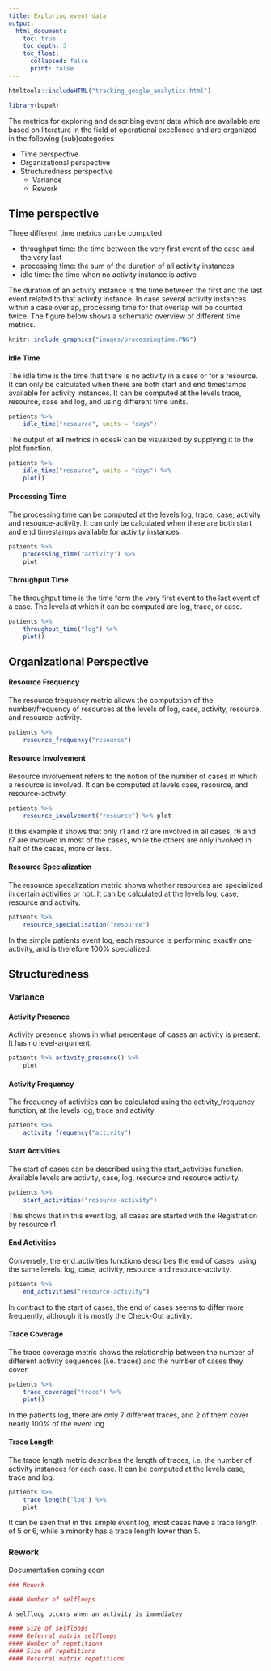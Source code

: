 ```yaml
---
title: Exploring event data
output: 
  html_document:
    toc: true
    toc_depth: 3
    toc_float: 
      collapsed: false
      print: false
---
```

```r
htmltools::includeHTML("tracking_google_analytics.html")
```

```r
library(bupaR)
```


The metrics for exploring and describing event data which are available are based on literature in the field of operational excellence and are organized in the following (sub)categories

*	Time perspective
*	Organizational perspective
*	Structuredness perspective
	*	Variance
	*	Rework
	
## Time perspective

Three different time metrics can be computed:

*	throughput time: the time between the very first event of the case and the very last
*	processing time: the sum of the duration of all activity instances
*	idle time: the time when no activity instance is active

The duration of an activity instance is the time between the first and the last event related to that activity instance. In case several activity instances within a case overlap, processing time for that overlap will be counted twice. The figure below shows a schematic overview of different time metrics. 

```r
knitr::include_graphics("images/processingtime.PNG")
```





#### Idle Time

The idle time is the time that there is no activity in a case or for a resource. It can only be calculated when there are both start and end timestamps available for activity instances. It can be computed at the levels trace, resource, case and log, and using different time units.

```r
patients %>%
	idle_time("resource", units = "days")
```

The output of __all__ metrics in edeaR can be visualized by supplying it to the plot function.

```r
patients %>%
	idle_time("resource", units = "days") %>%
	plot()
```

#### Processing Time

The processing time can be computed at the levels log, trace, case, activity and resource-activity. It can only be calculated when there are both start and end timestamps available for activity instances.

```r
patients %>% 
	processing_time("activity") %>%
	plot
```

#### Throughput Time

The throughput time is the time form the very first event to the last event of a case. The levels at which it can be computed are log, trace, or case.

```r
patients %>%
	throughput_time("log") %>%
	plot()
```


## Organizational Perspective

#### Resource Frequency

The resource frequency metric allows the computation of the number/frequency of resources at the levels of log, case, activity, resource, and resource-activity.

```r
patients %>%
	resource_frequency("resource")
```

#### Resource Involvement

Resource involvement refers to the notion of the number of cases in which a resource is involved. It can be computed at levels case, resource, and resource-activity. 

```r
patients %>%
	resource_involvement("resource") %>% plot
```
It this example it shows that only r1 and r2 are involved in all cases, r6 and r7 are involved in most of the cases, while the others are only involved in half of the cases, more or less.


#### Resource Specialization

The resource specalization metric shows whether resources are specialized in certain activities or not. It can be calculated at the levels log, case, resource and activity.

```r
patients %>%
	resource_specialisation("resource")
```
In the simple patients event log, each resource is performing exactly one activity, and is therefore 100% specialized.

## Structuredness

### Variance

#### Activity Presence

Activity presence shows in what percentage of cases an activity is present. It has no level-argument.

```r
patients %>% activity_presence() %>%
	plot
```


#### Activity Frequency

The frequency of activities can be calculated using the activity_frequency function, at the levels log, trace and activity.

```r
patients %>%
	activity_frequency("activity")
```

#### Start Activities

The start of cases can be described using the start_activities function. Available levels are activity, case, log, resource and resource activity.

```r
patients %>%
	start_activities("resource-activity")
```

This shows that in this event log, all cases are started with the Registration by resource r1.

#### End Activities

Conversely, the end_activities functions describes the end of cases, using the same levels: log, case, activity, resource and resource-activity.

```r
patients %>%
	end_activities("resource-activity")
```
In contract to the start of cases, the end of cases seems to differ more frequently, although it is mostly the Check-Out activity.

#### Trace Coverage

The trace coverage metric shows the relationship between the number of different activity sequences (i.e. traces) and the number of cases they cover.

```r
patients %>%
	trace_coverage("trace") %>%
	plot()
```

In the patients log, there are only 7 different traces, and 2 of them cover nearly 100% of the event log.

#### Trace Length

The trace length metric describes the length of traces, i.e. the number of activity instances for each case. It can be computed at the levels case, trace and log.

```r
patients %>%
	trace_length("log") %>%
	plot
```

It can be seen that in this simple event log, most cases have a trace length of 5 or 6, while a minority has a trace length lower than 5.

### Rework

Documentation coming soon


```r

### Rework

#### Number of selfloops

A selfloop occurs when an activity is immediatey

#### Size of selfloops
#### Referral matrix selfloops
#### Number of repetitions
#### Size of repetitions
#### Referral matrix repetitions
```






	
	
	